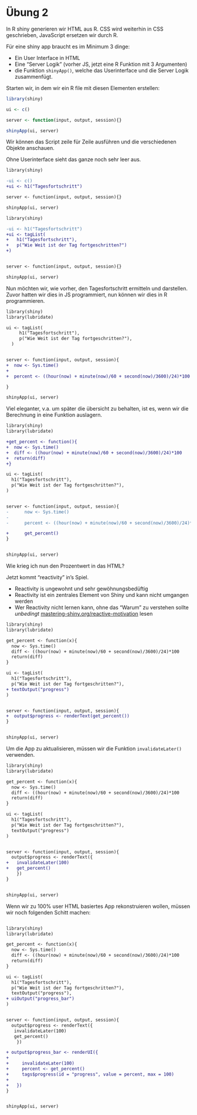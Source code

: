 
# Übung 2



In R shiny generieren wir HTML aus R. CSS wird weiterhin in CSS geschrieben, JavaScript ersetzen wir durch R.

Für eine shiny app braucht es im Minimum 3 dinge:

- Ein User Interface in HTML
- Eine "Server Logik" (vorher JS, jetzt eine R Funktion mit 3 Argumenten)
- die Funktion `shinyApp()`, welche das Userinterface und die Server Logik zusammenfügt.


Starten wir, in dem wir ein R file mit diesen Elementen erstellen:

```r
library(shiny)

ui <- c()

server <- function(input, output, session){}

shinyApp(ui, server)
```

Wir können das Script zeile für Zeile ausführen und die verschiedenen Objekte anschauen.


Ohne Userinterface sieht das ganze noch sehr leer aus. 

```diff
library(shiny)

-ui <- c()
+ui <- h1("Tagesfortschritt")

server <- function(input, output, session){}

shinyApp(ui, server)
```


```diff
library(shiny)

-ui <- h1("Tagesfortschritt")
+ui <- tagList(
+   h1("Tagesfortschritt"),
+   p("Wie Weit ist der Tag fortgeschritten?")
+)


server <- function(input, output, session){}

shinyApp(ui, server)
```

Nun möchten wir, wie vorher, den Tagesfortschritt ermitteln und darstellen. 
Zuvor hatten wir dies in JS programmiert, nun können wir dies in R programmieren.

```diff
library(shiny)
library(lubridate)

ui <- tagList(
     h1("Tagesfortschritt"),
     p("Wie Weit ist der Tag fortgeschritten?"),
  )


server <- function(input, output, session){
+  now <- Sys.time()
+  
+  percent <- ((hour(now) + minute(now)/60 + second(now)/3600)/24)*100

}

shinyApp(ui, server)
```


Viel eleganter, v.a. um später die übersicht zu behalten, ist es, wenn wir die Berechnung in eine Funktion auslagern.

```diff
library(shiny)
library(lubridate)

+get_percent <- function(){
+  now <- Sys.time()
+  diff <- ((hour(now) + minute(now)/60 + second(now)/3600)/24)*100
+  return(diff)
+}

ui <- tagList(
  h1("Tagesfortschritt"),
  p("Wie Weit ist der Tag fortgeschritten?"),
)


server <- function(input, output, session){
-      now <- Sys.time()
-  
-      percent <- ((hour(now) + minute(now)/60 + second(now)/3600)/24)*100

+      get_percent()
}


shinyApp(ui, server)

```





Wie krieg ich nun den Prozentwert in das HTML? 

Jetzt kommt "reactivity" in's Spiel.

- Reactivity is ungewohnt und sehr gewöhnungsbedüftig
- Reactivity ist ein zentrales Element von Shiny und kann nicht umgangen werden
- Wer Reactivity nicht lernen kann, ohne das "Warum" zu verstehen sollte *unbedingt* [mastering-shiny.org/reactive-motivation](https://mastering-shiny.org/reactive-motivation.html) lesen

```diff 
library(shiny)
library(lubridate)

get_percent <- function(x){
  now <- Sys.time()
  diff <- ((hour(now) + minute(now)/60 + second(now)/3600)/24)*100
  return(diff)
}

ui <- tagList(
  h1("Tagesfortschritt"),
  p("Wie Weit ist der Tag fortgeschritten?"),
+ textOutput("progress")
)


server <- function(input, output, session){
+  output$progress <- renderText(get_percent())
}


shinyApp(ui, server)
```

Um die App zu aktualisieren, müssen wir die Funktion `invalidateLater()` verwenden.

```diff
library(shiny)
library(lubridate)

get_percent <- function(x){
  now <- Sys.time()
  diff <- ((hour(now) + minute(now)/60 + second(now)/3600)/24)*100
  return(diff)
}

ui <- tagList(
  h1("Tagesfortschritt"),
  p("Wie Weit ist der Tag fortgeschritten?"),
  textOutput("progress")
)


server <- function(input, output, session){
  output$progress <- renderText({
+   invalidateLater(100)
+   get_percent()
    })
}


shinyApp(ui, server)

```


Wenn wir zu 100% user HTML basiertes App rekonstruieren wollen, müssen wir noch 
folgenden Schitt machen:


```diff

library(shiny)
library(lubridate)

get_percent <- function(x){
  now <- Sys.time()
  diff <- ((hour(now) + minute(now)/60 + second(now)/3600)/24)*100
  return(diff)
}

ui <- tagList(
  h1("Tagesfortschritt"),
  p("Wie Weit ist der Tag fortgeschritten?"),
  textOutput("progress"),
+ uiOutput("progress_bar")
)


server <- function(input, output, session){
  output$progress <- renderText({
   invalidateLater(100)
   get_percent()
    })

+ output$progress_bar <- renderUI({ 
+     
+     invalidateLater(100)
+     percent <- get_percent()
+     tags$progress(id = "progress", value = percent, max = 100)
+     
+   })
}


shinyApp(ui, server)

```